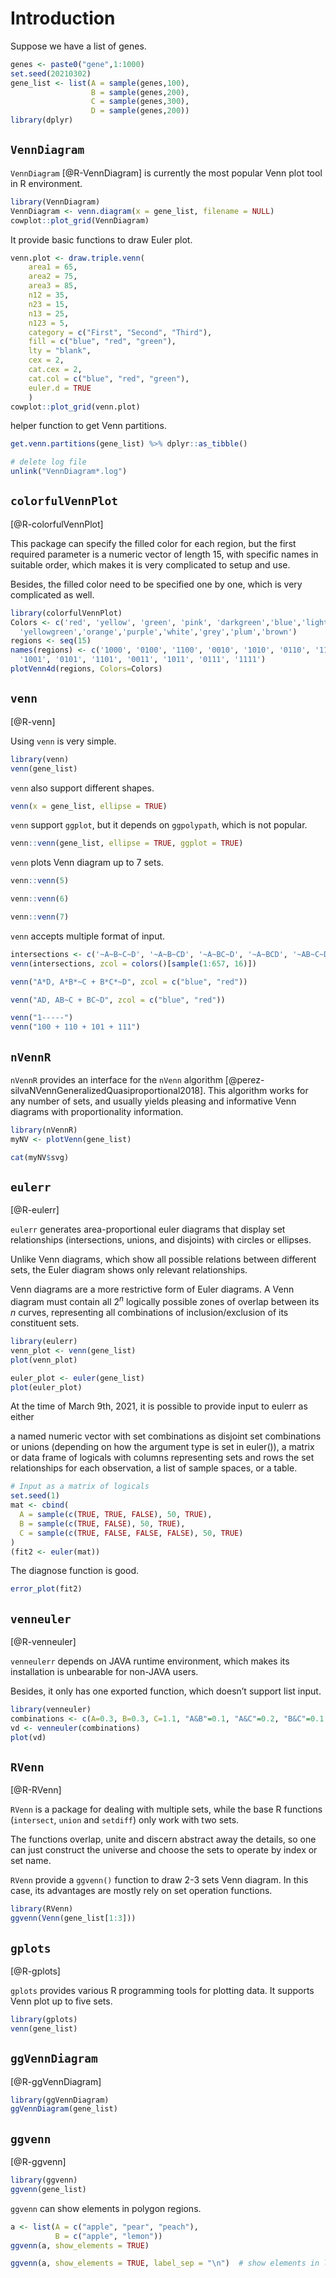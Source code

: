 # Introduction {#intro}

Suppose we have a list of genes.

```r
genes <- paste0("gene",1:1000)
set.seed(20210302)
gene_list <- list(A = sample(genes,100),
                  B = sample(genes,200),
                  C = sample(genes,300),
                  D = sample(genes,200))
library(dplyr)
```

## `VennDiagram`

`VennDiagram` [@R-VennDiagram] is currently the most popular Venn plot tool in R environment.

```r
library(VennDiagram)
VennDiagram <- venn.diagram(x = gene_list, filename = NULL)
cowplot::plot_grid(VennDiagram)
```

It provide basic functions to draw Euler plot.

```r
venn.plot <- draw.triple.venn(
	area1 = 65,
	area2 = 75,
	area3 = 85,
	n12 = 35,
	n23 = 15,
	n13 = 25,
	n123 = 5,
	category = c("First", "Second", "Third"),
	fill = c("blue", "red", "green"),
	lty = "blank",
	cex = 2,
	cat.cex = 2,
	cat.col = c("blue", "red", "green"),
	euler.d = TRUE
	)
cowplot::plot_grid(venn.plot)
```

helper function to get Venn partitions.

```r
get.venn.partitions(gene_list) %>% dplyr::as_tibble()
```



```r
# delete log file
unlink("VennDiagram*.log")
```

## `colorfulVennPlot`

[@R-colorfulVennPlot]

This package can specify the filled color for each region, but the first required parameter is a numeric vector of length 15, with specific names in suitable order, which makes it is very complicated to setup and use.

Besides, the filled color need to be specified one by one, which is very complicated as well.

```r
library(colorfulVennPlot)
Colors <- c('red', 'yellow', 'green', 'pink', 'darkgreen','blue','lightblue','tan', 
  'yellowgreen','orange','purple','white','grey','plum','brown')
regions <- seq(15)
names(regions) <- c('1000', '0100', '1100', '0010', '1010', '0110', '1110', '0001', 
  '1001', '0101', '1101', '0011', '1011', '0111', '1111')
plotVenn4d(regions, Colors=Colors)
```

## `venn`

[@R-venn]

Using `venn` is very simple.

```r
library(venn)
venn(gene_list)
```

`venn` also support different shapes.

```r
venn(x = gene_list, ellipse = TRUE)
```


`venn` support `ggplot`, but it depends on `ggpolypath`, which is not popular.

```r
venn::venn(gene_list, ellipse = TRUE, ggplot = TRUE)
```

`venn` plots Venn diagram up to 7 sets.


```r
venn::venn(5)
```

```r
venn::venn(6)
```

```r
venn::venn(7)
```

`venn` accepts multiple format of input. 

```r
intersections <- c('~A~B~C~D', '~A~B~CD', '~A~BC~D', '~A~BCD', '~AB~C~D', '~AB~CD', '~ABC~D', '~ABCD', 'A~B~C~D', 'A~B~CD', 'A~BC~D', 'A~BCD', 'AB~C~D', 'AB~CD', 'ABC~D', 'ABCD')
venn(intersections, zcol = colors()[sample(1:657, 16)])

venn("A*D, A*B*~C + B*C*~D", zcol = c("blue", "red"))

venn("AD, AB~C + BC~D", zcol = c("blue", "red"))

venn("1-----")
venn("100 + 110 + 101 + 111")
```



## `nVennR`

`nVennR` provides an interface for the `nVenn` algorithm [@perez-silvaNVennGeneralizedQuasiproportional2018]. This algorithm works for any number of sets, and usually yields pleasing and informative Venn diagrams with proportionality information.

```r
library(nVennR)
myNV <- plotVenn(gene_list)
```

```r
cat(myNV$svg)
```


## `eulerr`

[@R-eulerr]

`eulerr` generates area-proportional euler diagrams that display set relationships (intersections, unions, and disjoints) with circles or ellipses.

Unlike Venn diagrams, which show all possible relations between different sets, the Euler diagram shows only relevant relationships.

Venn diagrams are a more restrictive form of Euler diagrams. A Venn diagram must contain all $2^n$ logically possible zones of overlap between its $n$ curves, representing all combinations of inclusion/exclusion of its constituent sets.

```r
library(eulerr)
venn_plot <- venn(gene_list)
plot(venn_plot)
```

```r
euler_plot <- euler(gene_list)
plot(euler_plot)
```


At the time of March 9th, 2021, it is possible to provide input to eulerr as either

a named numeric vector with set combinations as disjoint set combinations or unions (depending on how the argument type is set in euler()),
a matrix or data frame of logicals with columns representing sets and rows the set relationships for each observation,
a list of sample spaces, or
a table.

```r
# Input as a matrix of logicals
set.seed(1)
mat <- cbind(
  A = sample(c(TRUE, TRUE, FALSE), 50, TRUE),
  B = sample(c(TRUE, FALSE), 50, TRUE),
  C = sample(c(TRUE, FALSE, FALSE, FALSE), 50, TRUE)
)
(fit2 <- euler(mat))
```

The diagnose function is good.

```r
error_plot(fit2)
```



## `venneuler`

[@R-venneuler]

`venneulerr` depends on JAVA runtime environment, which makes its installation is unbearable for non-JAVA users.

Besides, it only has one exported function, which doesn't support list input.

```r
library(venneuler)
combinations <- c(A=0.3, B=0.3, C=1.1, "A&B"=0.1, "A&C"=0.2, "B&C"=0.1 ,"A&B&C"=0.1)
vd <- venneuler(combinations)
plot(vd)
```

## `RVenn`

[@R-RVenn]

`RVenn` is a package for dealing with multiple sets, while the base R functions (`intersect`, `union` and `setdiff`) only work with two sets.

The functions overlap, unite and discern abstract away the details, so one can just construct the universe and choose the sets to operate by index or set name.

`RVenn` provide a `ggvenn()` function to draw 2-3 sets Venn diagram. In this case, 
its advantages are mostly rely on set operation functions. 

```r
library(RVenn)
ggvenn(Venn(gene_list[1:3]))
```

## `gplots`

[@R-gplots]

`gplots` provides various R programming tools for plotting data. It supports Venn plot up to five sets.

```r
library(gplots)
venn(gene_list)
```

## `ggVennDiagram`

[@R-ggVennDiagram]

```r
library(ggVennDiagram)
ggVennDiagram(gene_list)
```


## `ggvenn`

[@R-ggvenn]

```r
library(ggvenn)
ggvenn(gene_list)
```
`ggvenn` can show elements in polygon regions.

```r
a <- list(A = c("apple", "pear", "peach"),
          B = c("apple", "lemon"))
ggvenn(a, show_elements = TRUE)

ggvenn(a, show_elements = TRUE, label_sep = "\n")  # show elements in line
```

